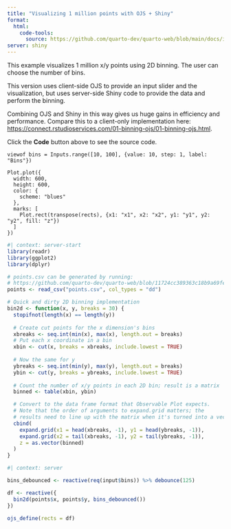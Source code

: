 ```yaml
---
title: "Visualizing 1 million points with OJS + Shiny"
format:
  html:
    code-tools: 
      source: https://github.com/quarto-dev/quarto-web/blob/main/docs/interactive/ojs/examples/_shiny/binning/binning-shiny-ojs.qmd
server: shiny
---
```


This example visualizes 1 million x/y points using 2D binning. The user can 
choose the number of bins.

This version uses client-side OJS to provide an input slider and the
visualization, but uses server-side Shiny code to provide the data and 
perform the binning. 

Combining OJS and Shiny in this way gives us huge gains in efficiency and
performance. Compare this to a client-only implementation here:
<https://connect.rstudioservices.com/01-binning-ojs/01-binning-ojs.html>.

Click the **Code** button above to see the source code.

```ojs
viewof bins = Inputs.range([10, 100], {value: 10, step: 1, label: "Bins"})
```

```ojs
Plot.plot({
  width: 600,
  height: 600,
  color: {
    scheme: "blues"
  },
  marks: [
    Plot.rect(transpose(rects), {x1: "x1", x2: "x2", y1: "y1", y2: "y2", fill: "z"})
  ]
})
```

```r
#| context: server-start
library(readr)
library(ggplot2)
library(dplyr)

# points.csv can be generated by running:
# https://github.com/quarto-dev/quarto-web/blob/11724cc389363c18b9a69fe55f2dcd703e61c1bc/docs/interactive/js/examples/_shiny/binning/points.R
points <- read_csv("points.csv", col_types = "dd")

# Quick and dirty 2D binning implementation
bin2d <- function(x, y, breaks = 30) {
  stopifnot(length(x) == length(y))
  
  # Create cut points for the x dimension's bins
  xbreaks <- seq.int(min(x), max(x), length.out = breaks)
  # Put each x coordinate in a bin
  xbin <- cut(x, breaks = xbreaks, include.lowest = TRUE)
  
  # Now the same for y
  ybreaks <- seq.int(min(y), max(y), length.out = breaks)
  ybin <- cut(y, breaks = ybreaks, include.lowest = TRUE)
  
  # Count the number of x/y points in each 2D bin; result is a matrix
  binned <- table(xbin, ybin)

  # Convert to the data frame format that Observable Plot expects.
  # Note that the order of arguments to expand.grid matters; the
  # results need to line up with the matrix when it's turned into a vector
  cbind(
    expand.grid(x1 = head(xbreaks, -1), y1 = head(ybreaks, -1)),
    expand.grid(x2 = tail(xbreaks, -1), y2 = tail(ybreaks, -1)),
    z = as.vector(binned)
  )
}
```

```r
#| context: server

bins_debounced <- reactive(req(input$bins)) %>% debounce(125)

df <- reactive({
  bin2d(points$x, points$y, bins_debounced())
})

ojs_define(rects = df)
```
